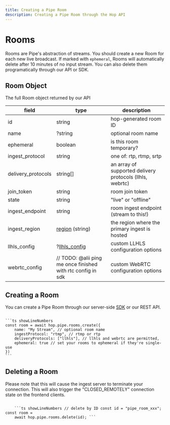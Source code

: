 ```yaml
---
title: Creating a Pipe Room
description: Creating a Pipe Room through the Hop API
---
```



# Rooms

Rooms are Pipe's abstraction of streams. You should create a new Room for each new live broadcast. If marked with `ephemeral`, Rooms will automatically delete after 10 minutes of no input stream. You can also delete them programatically through our API or SDK.

## Room Object

The full Room object returned by our API

| field              | type                                                              | description                                              |
| ------------------ | ----------------------------------------------------------------- | -------------------------------------------------------- |
| id                 | string                                                            | hop-generated room ID                                    |
| name               | ?string                                                           | optional room name                                       |
| ephemeral          | boolean                                                           | is this room temporary?                                  |
| ingest_protocol    | string                                                            | one of: rtp, rtmp, srtp                                  |
| delivery_protocols | string[]                                                          | an array of supported delivery protocols (llhls, webrtc) |
| join_token         | string                                                            | room join token                                          |
| state              | string                                                            | "live" or "offline"                                      |
| ingest_endpoint    | string                                                            | room ingest endpoint (stream to this!)                   |
| ingest_region      | [region](/reference/regions) (string)                             | the region where the primary ingest is hosted            |
| llhls_config       | ?[llhls_config](/pipe/protocols/llhls#llhls-configuration-object) | custom LLHLS configuration options                       |
| webrtc_config      | // TODO: @alii ping me once finished with rtc config in sdk       | custom WebRTC configuration options                      |

## Creating a Room

You can create a Pipe Room through our server-side [SDK](https://www.npmjs.com/package/@onehop/client) or our REST API.

<Code>
```ts showLineNumbers
const room = await hop.pipe.rooms.create({
	name: "My Stream", // optional room name
	ingestProtocol: "rtmp", // rtmp or rtp
	deliveryProtocols: ["llhls"], // llhls and webrtc are permitted,
	ephemeral: true // set your rooms to ephemeral if they're single-use
})
```
</Code>

## Deleting a Room

Please note that this will cause the ingest server to terminate your connection. This will also trigger the "CLOSED_REMOTELY" connection state on the frontend clients.

<Code>
	```ts showLineNumbers // delete by ID const id = "pipe_room_xxx"; const room =
	await hop.pipe.rooms.delete(id); ```
</Code>
